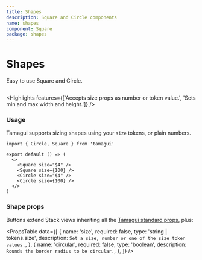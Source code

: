 ```yaml
---
title: Shapes
description: Square and Circle components
name: shapes
component: Square
package: shapes
---
```


# Shapes

<Description>Easy to use Square and Circle.</Description>

<HeroContainer>
  <ShapesDemo />
</HeroContainer>

```tsx hero template=Shapes

```

<Highlights
  features={['Accepts size props as number or token value.', 'Sets min and max width and height.']}
/>

### Usage

Tamagui supports sizing shapes using your `size` tokens, or plain numbers.

```tsx
import { Circle, Square } from 'tamagui'

export default () => (
  <>
    <Square size="$4" />
    <Square size={100} />
    <Circle size="$4" />
    <Circle size={100} />
  </>
)
```

### Shape props

Buttons extend Stack views inheriting all the [Tamagui standard props](/docs/intro/props), plus:

<PropsTable
  data={[
    {
      name: 'size',
      required: false,
      type: 'string | tokens.size',
      description: `Set a size, number or one of the size token values.`,
    },
    {
      name: 'circular',
      required: false,
      type: 'boolean',
      description: `Rounds the border radius to be circular.`,
    },
  ]}
/>
